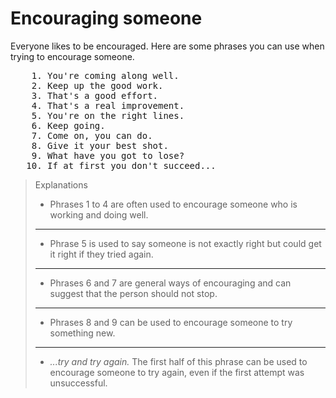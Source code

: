 # Encouraging someone

Everyone likes to be encouraged. Here are some phrases you can use when trying to encourage someone.

<pre className="text-xl font-semibold font-sans leading-3">
    1. You're coming along well.
    2. Keep up the good work.
    3. That's a good effort.
    4. That's a real improvement.
    5. You're on the right lines.
    6. Keep going.
    7. Come on, you can do.
    8. Give it your best shot.
    9. What have you got to lose?
   10. If at first you don't succeed...
</pre>

> Explanations
>
> - Phrases 1 to 4 are often used to encourage someone who is working and doing well.
>
> ---
>
> - Phrase 5 is used to say someone is not exactly right but could get it right if they tried again.
>
> ---
>
> - Phrases 6 and 7 are general ways of encouraging and can suggest that the person should not stop.
>
> ---
>
> - Phrases 8 and 9 can be used to encourage someone to try something new.
>
> ---
>
> - _...try and try again._ The first half of this phrase can be used to encourage someone to try again, even if the first attempt was unsuccessful.
